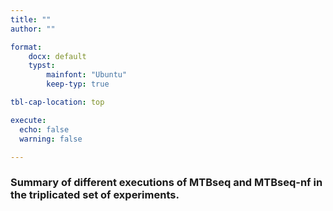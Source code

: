 ```yaml
---
title: ""
author: ""

format:
    docx: default
    typst:
        mainfont: "Ubuntu"
        keep-typ: true

tbl-cap-location: top

execute:
  echo: false
  warning: false

---
```


```{=typst}
#set page("a3", flipped:true)

```


### Summary of different executions of MTBseq and MTBseq-nf in the triplicated set of experiments.



```{=typst}
\
\
```


```{=typst}

#import "@preview/tablem:0.2.0": tablem, three-line-table

#let three-line-table = tablem.with(
  render: (columns: auto, ..args) => {
    table(
      columns: columns,
      stroke: none,
      align: left + horizon,
      table.hline(y: 0),
      table.hline(y: 1),
      ..args,
      table.hline(),
    )
  }
)

```



```{=typst}
  #three-line-table[
  | **Run ID**              | **Run name**                          | **Description**    | **Notable non-default parameter** |
  |-------------------------|---------------------------------------|--------------------|-----------------------------------|
  | mtbseq-standard-run1    | pub-90samples-mtbseq-standard-run1    | MTBseq pipeline    |                                   |
  | mtbseq-standard-run2    | pub-90samples-mtbseq-standard-run2    | MTBseq pipeline    |                                   |
  | mtbseq-standard-run3    | pub-90samples-mtbseq-standard-run3    | MTBseq pipeline    |                                   |
  | mtbseq-nf-run1          | pub-90samples-mtbseq-nf-run1          | MTBseq-nf pipeline |                                   |
  | mtbseq-nf-run2          | pub-90samples-mtbseq-nf-run2          | MTBseq-nf pipeline |                                   |
  | mtbseq-nf-run3          | pub-90samples-mtbseq-nf-run3          | MTBseq-nf pipeline |                                   |
  | mtbseq-nf-parallel-run1 | pub-90samples-mtbseq-nf-parallel-run1 | MTBseq-nf pipeline | --parallel                        |
  | mtbseq-nf-parallel-run2 | pub-90samples-mtbseq-nf-parallel-run2 | MTBseq-nf pipeline | --parallel                        |
  | mtbseq-nf-parallel-run3 | pub-90samples-mtbseq-nf-parallel-run3 | MTBseq-nf pipeline | --parallel                        |
]
```
